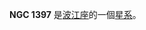 {{NGCInfoBox|NGCID=NGC 1397|發現者=弗里德里希·威廉·赫歇爾|發現日期=1786年9月30日|其他編號=MCG -1-10-17|曆元=J2000.0|赤經=3時39分47.1秒
|赤緯=-4°40'11"|星座=波江座|星體=星系|星等=13.7|表面亮度=14.3|藍等=14.6}}

'''NGC 1397''' 是[[波江座|波江座]]的一個[[星系|星系]]。

{{NGCReference|1397}}
{{Catalogs|NGC=1397}}